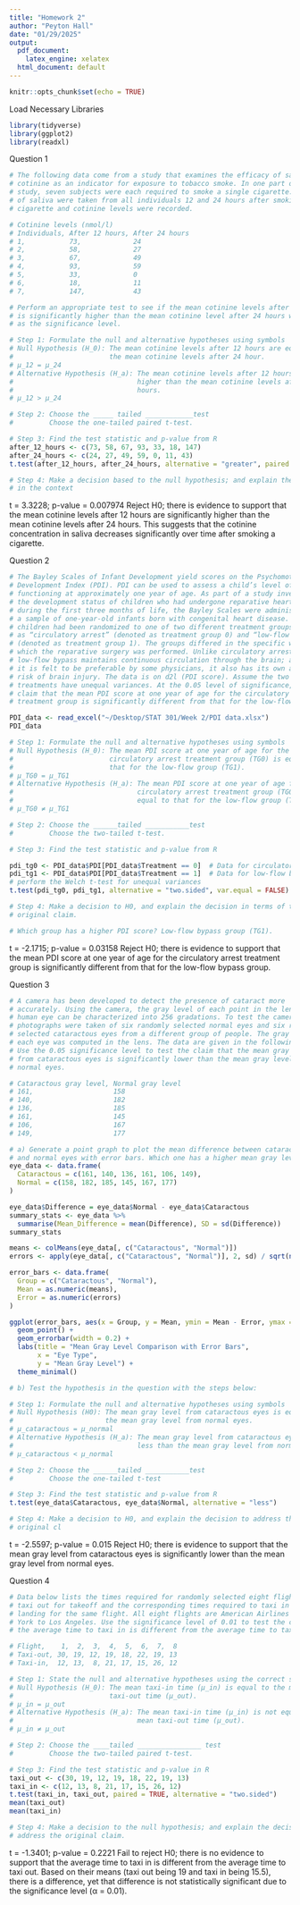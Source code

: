 ```yaml
---
title: "Homework 2"
author: "Peyton Hall"
date: "01/29/2025"
output:
  pdf_document:
    latex_engine: xelatex
  html_document: default
---
```


```r
knitr::opts_chunk$set(echo = TRUE)
```

Load Necessary Libraries
```r
library(tidyverse)
library(ggplot2)
library(readxl)
```

Question 1
```r
# The following data come from a study that examines the efficacy of saliva 
# cotinine as an indicator for exposure to tobacco smoke. In one part of the 
# study, seven subjects were each required to smoke a single cigarette. Samples 
# of saliva were taken from all individuals 12 and 24 hours after smoking the 
# cigarette and cotinine levels were recorded.

# Cotinine levels (nmol/l)
# Individuals, After 12 hours, After 24 hours
# 1,           73,             24
# 2,           58,             27
# 3,           67,             49
# 4,           93,             59
# 5,           33,             0
# 6,           18,             11
# 7,           147,            43

# Perform an appropriate test to see if the mean cotinine levels after 12 hours 
# is significantly higher than the mean cotinine level after 24 hours with 0.05 
# as the significance level.

# Step 1: Formulate the null and alternative hypotheses using symbols
# Null Hypothesis (H_0): The mean cotinine levels after 12 hours are equal to 
#                        the mean cotinine levels after 24 hour. 
# μ_12 = μ_24
# Alternative Hypothesis (H_a): The mean cotinine levels after 12 hours are 
#                               higher than the mean cotinine levels after 24 
#                               hours.
# μ_12 > μ_24

# Step 2: Choose the _____ tailed ____________test
#         Choose the one-tailed paired t-test.

# Step 3: Find the test statistic and p-value from R
after_12_hours <- c(73, 58, 67, 93, 33, 18, 147)
after_24_hours <- c(24, 27, 49, 59, 0, 11, 43)
t.test(after_12_hours, after_24_hours, alternative = "greater", paired = TRUE)

# Step 4: Make a decision based to the null hypothesis; and explain the decision 
# in the context
```
t = 3.3228; p-value = 0.007974
Reject H0; there is evidence to support that the mean cotinine levels after 12 
hours are significantly higher than the mean cotinine levels after 24 hours. 
This suggests that the cotinine concentration in saliva decreases significantly 
over time after smoking a cigarette.

Question 2
```r
# The Bayley Scales of Infant Development yield scores on the Psychomotor 
# Development Index (PDI). PDI can be used to assess a child’s level of 
# functioning at approximately one year of age. As part of a study investigating 
# the development status of children who had undergone reparative heart surgery 
# during the first three months of life, the Bayley Scales were administered to 
# a sample of one-year-old infants born with congenital heart disease. The
# children had been randomized to one of two different treatment groups, known 
# as “circulatory arrest” (denoted as treatment group 0) and “low-flow bypass” 
# (denoted as treatment group 1). The groups differed in the specific way in 
# which the reparative surgery was performed. Unlike circulatory arrest, 
# low-flow bypass maintains continuous circulation through the brain; although 
# it is felt to be preferable by some physicians, it also has its own associated 
# risk of brain injury. The data is on d2l (PDI score). Assume the two 
# treatments have unequal variances. At the 0.05 level of significance, test the 
# claim that the mean PDI score at one year of age for the circulatory arrest 
# treatment group is significantly different from that for the low-flow group.

PDI_data <- read_excel("~/Desktop/STAT 301/Week 2/PDI data.xlsx")
PDI_data

# Step 1: Formulate the null and alternative hypotheses using symbols
# Null Hypothesis (H_0): The mean PDI score at one year of age for the 
#                        circulatory arrest treatment group (TG0) is equal to 
#                        that for the low-flow group (TG1).
# μ_TG0 = μ_TG1
# Alternative Hypothesis (H_a): The mean PDI score at one year of age for the 
#                               circulatory arrest treatment group (TG0) is not 
#                               equal to that for the low-flow group (TG1).
# μ_TG0 ≠ μ_TG1

# Step 2: Choose the ______tailed ___________test
#         Choose the two-tailed t-test.

# Step 3: Find the test statistic and p-value from R

pdi_tg0 <- PDI_data$PDI[PDI_data$Treatment == 0]  # Data for circulatory arrest
pdi_tg1 <- PDI_data$PDI[PDI_data$Treatment == 1]  # Data for low-flow bypass
# perform the Welch t-test for unequal variances
t.test(pdi_tg0, pdi_tg1, alternative = "two.sided", var.equal = FALSE)

# Step 4: Make a decision to H0, and explain the decision in terms of the 
# original claim.

# Which group has a higher PDI score? Low-flow bypass group (TG1).
```
t = -2.1715; p-value = 0.03158
Reject H0; there is evidence to support that the mean PDI score at one year of 
age for the circulatory arrest treatment group is significantly different from 
that for the low-flow bypass group.

Question 3
```r
# A camera has been developed to detect the presence of cataract more 
# accurately. Using the camera, the gray level of each point in the lens of a 
# human eye can be characterized into 256 gradations. To test the camera, 
# photographs were taken of six randomly selected normal eyes and six randomly 
# selected cataractous eyes from a different group of people. The gray level of
# each eye was computed in the lens. The data are given in the following table. 
# Use the 0.05 significance level to test the claim that the mean gray level 
# from cataractous eyes is significantly lower than the mean gray level from 
# normal eyes.

# Cataractous gray level, Normal gray level
# 161,                    158
# 140,                    182
# 136,                    185
# 161,                    145
# 106,                    167
# 149,                    177

# a) Generate a point graph to plot the mean difference between cataractous eyes 
# and normal eyes with error bars. Which one has a higher mean gray level?
eye_data <- data.frame(
  Cataractous = c(161, 140, 136, 161, 106, 149),
  Normal = c(158, 182, 185, 145, 167, 177)
)

eye_data$Difference = eye_data$Normal - eye_data$Cataractous
summary_stats <- eye_data %>%
  summarise(Mean_Difference = mean(Difference), SD = sd(Difference))
summary_stats

means <- colMeans(eye_data[, c("Cataractous", "Normal")])
errors <- apply(eye_data[, c("Cataractous", "Normal")], 2, sd) / sqrt(nrow(eye_data))

error_bars <- data.frame(
  Group = c("Cataractous", "Normal"),
  Mean = as.numeric(means),
  Error = as.numeric(errors)
)

ggplot(error_bars, aes(x = Group, y = Mean, ymin = Mean - Error, ymax = Mean + Error)) +
  geom_point() +
  geom_errorbar(width = 0.2) +
  labs(title = "Mean Gray Level Comparison with Error Bars",
       x = "Eye Type",
       y = "Mean Gray Level") +
  theme_minimal()

# b) Test the hypothesis in the question with the steps below:

# Step 1: Formulate the null and alternative hypotheses using symbols
# Null Hypothesis (H0): The mean gray level from cataractous eyes is equal to 
#                       the mean gray level from normal eyes.
# μ_cataractous = μ_normal
# Alternative Hypothesis (H_a): The mean gray level from cataractous eyes is 
#                               less than the mean gray level from normal eyes.
# μ_cataractous < μ_normal

# Step 2: Choose the ______tailed ___________test
#         Choose the one-tailed t-test

# Step 3: Find the test statistic and p-value from R
t.test(eye_data$Cataractous, eye_data$Normal, alternative = "less")

# Step 4: Make a decision to H0, and explain the decision to address the 
# original cl
```
t = -2.5597; p-value = 0.015
Reject H0; there is evidence to support that the mean gray level from 
cataractous eyes is significantly lower than the mean gray level from normal 
eyes.

Question 4
```r
# Data below lists the times required for randomly selected eight flights to 
# taxi out for takeoff and the corresponding times required to taxi in after 
# landing for the same flight. All eight flights are American Airlines from New 
# York to Los Angeles. Use the significance level of 0.01 to test the claim that 
# the average time to taxi in is different from the average time to taxi out.

# Flight,    1,  2,  3,  4,  5,  6,  7,  8
# Taxi-out, 30, 19, 12, 19, 18, 22, 19, 13
# Taxi-in,  12, 13,  8, 21, 17, 15, 26, 12

# Step 1: State the null and alternative hypotheses using the correct symbols
# Null Hypothesis (H_0): The mean taxi-in time (μ_in) is equal to the mean 
#                        taxi-out time (μ_out).
# μ_in = μ_out
# Alternative Hypothesis (H_a): The mean taxi-in time (μ_in) is not equal to the 
#                               mean taxi-out time (μ_out).
# μ_in ≠ μ_out

# Step 2: Choose the ____tailed ________________ test
#         Choose the two-tailed paired t-test.

# Step 3: Find the test statistic and p-value in R
taxi_out <- c(30, 19, 12, 19, 18, 22, 19, 13)
taxi_in <- c(12, 13, 8, 21, 17, 15, 26, 12)
t.test(taxi_in, taxi_out, paired = TRUE, alternative = "two.sided")
mean(taxi_out)
mean(taxi_in)

# Step 4: Make a decision to the null hypothesis; and explain the decision to 
# address the original claim.
```
t = -1.3401; p-value = 0.2221
Fail to reject H0; there is no evidence to support that the average time to taxi 
in is different from the average time to taxi out.
Based on their means (taxi out being 19 and taxi in being 15.5), there is a 
difference, yet that difference is not statistically significant due to the 
significance level (α = 0.01).
